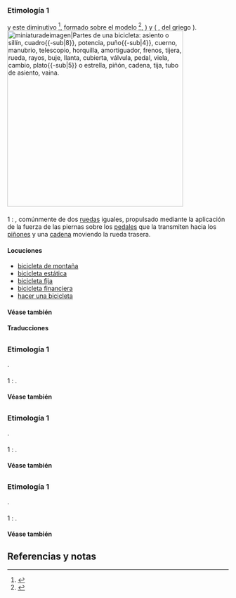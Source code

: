 == {{lengua|es}} ==
{{pron-graf|1audio1=LL-Q1321 (spa)-AdrianAbdulBaha-bicicleta.wav|1aunota1=Colombia}}

=== Etimología 1 ===
{{etimología|fr|bicyclette}} y este diminutivo {{etim|fr|bicycle}}<ref>{{DAF8|bicyclette}}</ref>, formado sobre el modelo  {{etim|fr|tricycle}}<ref>{{DAF8|bicycle}}</ref>,  {{etim|la|bis}}) y {{l+|fr|-cycle}} ( {{etim|la|cyclus}}, del griego {{l+|grc|κύκλος|tr=kýklos|glosa=círculo|glosa-alt=círculo; rueda}}).
[[Archivo:Diagrama bicicleta.svg|400px|miniaturadeimagen|'''Partes de una bicicleta:'''<br>
asiento o sillín, cuadro{{-sub|8}}, potencia, puño{{-sub|4}}, cuerno, manubrio, telescopio, horquilla, amortiguador, frenos, tijera, rueda, rayos, buje, llanta, cubierta, válvula, pedal, viela, cambio, plato{{-sub|5}} o estrella, piñón, cadena, tija, tubo de asiento, vaina.]]

==== {{sustantivo femenino|es}} ====
{{inflect.es.sust.reg}}
;1 {{csem|vehículos|ciclismo}}: {{plm|vehículo}}, comúnmente de dos [[rueda]]s iguales, propulsado mediante la aplicación de la fuerza de las piernas sobre los [[pedal]]es que la transmiten hacia los [[piñón|piñones]] y una [[cadena]] moviendo la rueda trasera.
{{sinónimo|bici|velocípedo}}
{{hipónimo|tándem|triciclo}}
{{ejemplos|Con la ''bicicleta'' ha dado el hombre una lección á la misma Naturaleza, tan sabia en otras ocasiones. Empezó la invención humana con tanteos, pero la Naturaleza no hizo más; que, á la verdad, antes de llegar al bípedo se ensayó en el cuadrúpedo; á la manera que el hombre construyó carros de cuatro ruedas ó de dos apareadas hasta llegar á colocarlas en el mismo plano}}{{referencia|c=libro|t=José Echegaray|a=José Echegaray|f=1990|p=556}}

==== Locuciones ====
{{trad-arriba|Locuciones con «bicicleta»}}
* [[bicicleta de montaña]]
* [[bicicleta estática]]
* [[bicicleta fija]]
* [[bicicleta financiera]]
* [[hacer una bicicleta]]
{{trad-abajo}}

==== Véase también ====
{{W}}

==== Traducciones ====
{{trad-arriba}}
{{t|sq|a1=1|t1=biçikletë|g1=f}}
{{t|de|a1=1|t1=Fahrrad|g1=n}}
{{t|an|a1=1|t1=bezicleta|g1=f}}
{{t|bn|a1=1|t1=বাইসাইকেল|t2=সাইকেল|tl2=saikel}}
{{t|br|a1=1|t1=marc'h-houarn|g1=m|t2=bilo|t3=divroderez|t4=bisiklet|g4=m}}
{{t|ca|a1=1|t1=bicicleta|g1=f}}
{{t|sl|a1=1|t1=kolo|g1=n|t2=dvokolo|g2=n|t3=bicikel}}
{{t|eu|a1=1|t1=bizikleta|t2=txirrindu}}
{{t|fj|a1=1|t1=basikeli}}
{{t|fr|a1=1|t1=vélo|t2=bicyclette}}
{{t|ka|a1=1|t1=ველოსიპედი}}
{{t|el|a1=1|t1=ποδήλατο|g1=n}}
{{t|he|a1=1|t1=אופניים}}
{{t|hu|a1=1|t1=kerékpár|t2=bicikli}}
{{t|id|a1=1|t1=sepeda}}
{{t|en|a1=1|t1=bicycle}}
{{t|ga|a1=1|t1=rothar}}
{{t|it|a1=1|t1=bicicletta|g1=f}}
{{t|ja|a1=1|t1=自転車|t2=チャリンコ|tl2={{l|ja|charinko}}
{{l|ja|chari}}}}
{{t|lo|a1=1|t1=ລົດຖີບ}}
{{t|ms|a1=1|t1=basikal}}
{{t|mg|a1=1|t1=bisikilety}}
{{t|yua|a1=1|t1=tʼíinchakʼ balakʼ ook}}
{{t|nl|a1=1|t1=fiets|g1=f|t2=rijwiel|g2=n}}
{{t|pl|a1=1|t1=rower|g1=m}}
{{t|pt|a1=1|t1=bicicleta|g1=f}}
{{t|sv|a1=1|t1=cykel|t2=bicykel}}
{{t|tl|a1=1|t1=bisikleta}}
{{t|tr|a1=1|t1=bisiklet}}
{{t|vo|a1=1|t1=saikul}}
{{trad-abajo}}

== {{lengua|ca}} ==
{{pron-graf|leng=ca}}

=== Etimología 1 ===
{{etimología|leng=ca}}.

==== {{sustantivo femenino|ca}} ====
{{inflect.ca.sust.reg|biciclet|a}}
;1 {{csem|vehículos|leng=ca}}: {{plm}}.

==== Véase también ====
{{w|idioma=ca}}

== {{lengua|gl}} ==
{{pron-graf|leng=gl}}

=== Etimología 1 ===
{{etimología|leng=gl}}.

==== {{sustantivo femenino|gl}} ====
{{inflect.gl.sust.reg}}
;1 {{csem|vehículos|leng=gl}}: {{plm}}.

==== Véase también ====
{{w|idioma=gl}}

== {{lengua|pt}} ==
{{pron-graf|leng=pt}}

=== Etimología 1 ===
{{etimología|leng=pt}}.

==== {{sustantivo femenino|pt}} ====
{{inflect.pt.sust.reg}}
;1 {{csem|vehículos|leng=pt}}: {{plm}}.

==== Véase también ====
{{w|idioma=pt}}

== Referencias y notas ==
<references />
